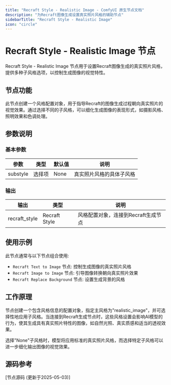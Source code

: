 ```yaml
---
title: "Recraft Style - Realistic Image - ComfyUI 原生节点文档"
description: "为Recraft图像生成设置真实照片风格的辅助节点"
sidebarTitle: "Recraft Style - Realistic Image"
icon: "circle"
---
```


# Recraft Style - Realistic Image 节点

Recraft Style - Realistic Image 节点用于设置Recraft图像生成的真实照片风格，提供多种子风格选项，以控制生成图像的视觉特性。

## 节点功能

此节点创建一个风格配置对象，用于指导Recraft的图像生成过程朝向真实照片的视觉效果。通过选择不同的子风格，可以细化生成图像的表现形式，如摄影风格、照明效果和色调处理。

## 参数说明

### 基本参数

| 参数 | 类型 | 默认值 | 说明 |
|-----|-----|-------|------|
| substyle | 选择项 | None | 真实照片风格的具体子风格 |

### 输出

| 输出 | 类型 | 说明 |
|-----|-----|------|
| recraft_style | Recraft Style | 风格配置对象，连接到Recraft生成节点 |

## 使用示例

此节点通常与以下节点组合使用:

- `Recraft Text to Image` 节点: 控制生成图像的真实照片风格
- `Recraft Image to Image` 节点: 引导图像转换朝向真实照片效果
- `Recraft Replace Background` 节点: 设置生成背景的风格

## 工作原理

节点创建一个包含风格信息的配置对象，指定主风格为"realistic_image"，并可选择性地应用子风格。当连接到Recraft生成节点时，这些风格设置会影响AI模型的行为，使其生成具有真实照片特性的图像，如自然光照、真实质感和适当的透视效果。

选择"None"子风格时，模型将应用标准的真实照片风格，而选择特定子风格可以进一步细化输出图像的视觉效果。

## 源码参考

[节点源码 (更新于2025-05-03)] 